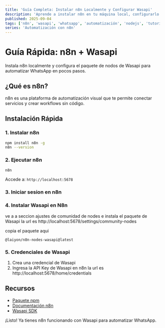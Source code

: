 ```yaml
---
title: 'Guía Completa: Instalar n8n Localmente y Configurar Wasapi'
description: 'Aprende a instalar n8n en tu máquina local, configurarlo y usar el paquete de nodos de Wasapi para automatizar WhatsApp'
published: 2025-09-04
tags: ['n8n', 'wasapi', 'whatsapp', 'automatización', 'nodejs', 'tutorial']
series: 'Automatización con n8n'
---
```



# Guía Rápida: n8n + Wasapi

Instala n8n localmente y configura el paquete de nodos de Wasapi para automatizar WhatsApp en pocos pasos.

## ¿Qué es n8n?

n8n es una plataforma de automatización visual que te permite conectar servicios y crear workflows sin código.

## Instalación Rápida

### 1. Instalar n8n

```bash
npm install n8n -g
n8n --version
```

<TerminalMock />

### 2. Ejecutar n8n

```bash
n8n
```

Accede a: `http://localhost:5678`

<BrowserMock />

### 3. Iniciar sesion en n8n

<MacScreenMock 
  title="Iniciar sesion en n8n" 
  url="localhost:5678" 
  showImage={true}
  imageAlt="Iniciar sesion en n8n"  
  imageUrl="/loginn8n.webp" 
/>

### 4. Instalar Wasapi en N8n

ve a a seccion ajustes de comunidad de nodes e instala el paquete de Wasapi
la url es http://localhost:5678/settings/community-nodes

copia el paquete aqui
```
@laiyon/n8n-nodes-wasapi@latest
```
<MacScreenMock 
  title="" 
  url="settings/community-nodes" 
  showImage={true}
  imageAlt="Instalar Wasapi en N8n"  
  imageUrl="/wasapinode.webp" 
/>

### 5. Credenciales de Wasapi

1. Crea una credencial de Wasapi 
2. Ingresa la API Key de Wasapi en n8n
la url es http://localhost:5678/home/credentials

<MacScreenMock 
  title="" 
  url="home/credentials" 
  showImage={true}
  imageAlt="Credenciales de Wasapi"  
  imageUrl="/credencialwasapi.webp" 
/>

## Recursos

- [Paquete npm](https://www.npmjs.com/package/@laiyon/n8n-nodes-wasapi)
- [Documentación n8n](https://docs.n8n.io/)
- [Wasapi SDK](https://github.com/juanalvarezpro/wasapi-sdk)

¡Listo! Ya tienes n8n funcionando con Wasapi para automatizar WhatsApp.